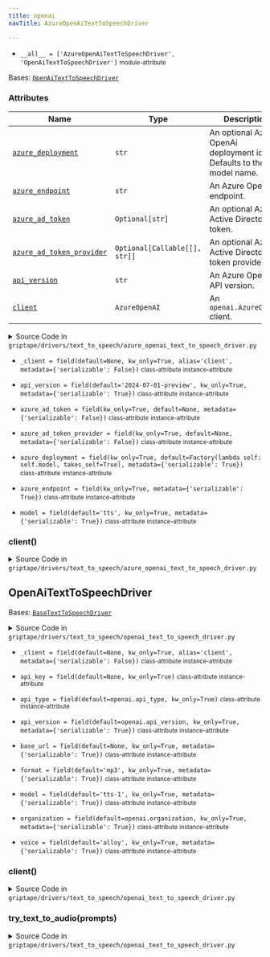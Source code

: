 ```yaml
---
title: openai
navTitle: AzureOpenAiTextToSpeechDriver

---
```


-   `__all__ = ['AzureOpenAiTextToSpeechDriver', 'OpenAiTextToSpeechDriver']` <small>module-attribute</small>  <span id="griptape.drivers.text_to_speech.openai.__all__"></span> 

<span id="griptape.drivers.text_to_speech.openai.AzureOpenAiTextToSpeechDriver"></span>

Bases:
 [`OpenAiTextToSpeechDriver`](openai.mdx#griptape.drivers.text_to_speech.openai.OpenAiTextToSpeechDriver "OpenAiTextToSpeechDriver (griptape.drivers.text_to_speech.openai.OpenAiTextToSpeechDriver)")

### Attributes

| Name                                                                                                                                                                                                                                                                                                                                                                                                                                                          | Type                          | Description                                                              |
| ------------------------------------------------------------------------------------------------------------------------------------------------------------------------------------------------------------------------------------------------------------------------------------------------------------------------------------------------------------------------------------------------------------------------------------------------------------- | ----------------------------- | ------------------------------------------------------------------------ |
| <a href="openai.mdx#griptape.drivers.text_to_speech.openai.AzureOpenAiTextToSpeechDriver.azure_deployment" title="azure_deployment = field(kw_only=True, default=Factory(lambda self: self.model, takes_self=True), metadata={'serializable': True})           class-attribute       instance-attribute    (griptape.drivers.text_to_speech.openai.AzureOpenAiTextToSpeechDriver.azure_deployment)"><code class="language-python">azure_deployment</code></a> | `str`                         | An optional Azure OpenAi deployment id. Defaults to the model name.<br/> |
| <a href="openai.mdx#griptape.drivers.text_to_speech.openai.AzureOpenAiTextToSpeechDriver.azure_endpoint" title="azure_endpoint = field(kw_only=True, metadata={'serializable': True})           class-attribute       instance-attribute    (griptape.drivers.text_to_speech.openai.AzureOpenAiTextToSpeechDriver.azure_endpoint)"><code class="language-python">azure_endpoint</code></a>                                                                    | `str`                         | An Azure OpenAi endpoint.<br/>                                           |
| <a href="openai.mdx#griptape.drivers.text_to_speech.openai.AzureOpenAiTextToSpeechDriver.azure_ad_token" title="azure_ad_token = field(kw_only=True, default=None, metadata={'serializable': False})           class-attribute       instance-attribute    (griptape.drivers.text_to_speech.openai.AzureOpenAiTextToSpeechDriver.azure_ad_token)"><code class="language-python">azure_ad_token</code></a>                                                     | `Optional[str]`               | An optional Azure Active Directory token.<br/>                           |
| <a href="openai.mdx#griptape.drivers.text_to_speech.openai.AzureOpenAiTextToSpeechDriver.azure_ad_token_provider" title="azure_ad_token_provider = field(kw_only=True, default=None, metadata={'serializable': False})           class-attribute       instance-attribute    (griptape.drivers.text_to_speech.openai.AzureOpenAiTextToSpeechDriver.azure_ad_token_provider)"><code class="language-python">azure_ad_token_provider</code></a>                 | `Optional[Callable[[], str]]` | An optional Azure Active Directory token provider.<br/>                  |
| <a href="openai.mdx#griptape.drivers.text_to_speech.openai.AzureOpenAiTextToSpeechDriver.api_version" title="api_version = field(default='2024-07-01-preview', kw_only=True, metadata={'serializable': True})           class-attribute       instance-attribute    (griptape.drivers.text_to_speech.openai.AzureOpenAiTextToSpeechDriver.api_version)"><code class="language-python">api_version</code></a>                                                  | `str`                         | An Azure OpenAi API version.<br/>                                        |
| <a href="openai.mdx#griptape.drivers.text_to_speech.openai.AzureOpenAiTextToSpeechDriver.client" title="client() (griptape.drivers.text_to_speech.openai.AzureOpenAiTextToSpeechDriver.client)"><code class="language-python">client</code></a>                                                                                                                                                                                                               | `AzureOpenAI`                 | An `openai.AzureOpenAI` client.<br/>                                     |

<details><summary>Source Code in <code>griptape&#47;drivers&#47;text_to_speech&#47;azure_openai_text_to_speech_driver.py</code></summary>

```python
@define
class AzureOpenAiTextToSpeechDriver(OpenAiTextToSpeechDriver):
    """Azure OpenAi Text to Speech Driver.

    Attributes:
        azure_deployment: An optional Azure OpenAi deployment id. Defaults to the model name.
        azure_endpoint: An Azure OpenAi endpoint.
        azure_ad_token: An optional Azure Active Directory token.
        azure_ad_token_provider: An optional Azure Active Directory token provider.
        api_version: An Azure OpenAi API version.
        client: An `openai.AzureOpenAI` client.
    """

    model: str = field(default="tts", kw_only=True, metadata={"serializable": True})
    azure_deployment: str = field(
        kw_only=True,
        default=Factory(lambda self: self.model, takes_self=True),
        metadata={"serializable": True},
    )
    azure_endpoint: str = field(kw_only=True, metadata={"serializable": True})
    azure_ad_token: Optional[str] = field(kw_only=True, default=None, metadata={"serializable": False})
    azure_ad_token_provider: Optional[Callable[[], str]] = field(
        kw_only=True,
        default=None,
        metadata={"serializable": False},
    )
    api_version: str = field(default="2024-07-01-preview", kw_only=True, metadata={"serializable": True})
    _client: Optional[openai.AzureOpenAI] = field(
        default=None, kw_only=True, alias="client", metadata={"serializable": False}
    )

    @lazy_property()
    def client(self) -> openai.AzureOpenAI:
        return openai.AzureOpenAI(
            organization=self.organization,
            api_key=self.api_key,
            api_version=self.api_version,
            azure_endpoint=self.azure_endpoint,
            azure_deployment=self.azure_deployment,
            azure_ad_token=self.azure_ad_token,
            azure_ad_token_provider=self.azure_ad_token_provider,
        )
```

</details>

-   `_client = field(default=None, kw_only=True, alias='client', metadata={'serializable': False})` <small>class-attribute</small> <small>instance-attribute</small>  <span id="griptape.drivers.text_to_speech.openai.AzureOpenAiTextToSpeechDriver._client"></span> 

-   `api_version = field(default='2024-07-01-preview', kw_only=True, metadata={'serializable': True})` <small>class-attribute</small> <small>instance-attribute</small>  <span id="griptape.drivers.text_to_speech.openai.AzureOpenAiTextToSpeechDriver.api_version"></span> 

-   `azure_ad_token = field(kw_only=True, default=None, metadata={'serializable': False})` <small>class-attribute</small> <small>instance-attribute</small>  <span id="griptape.drivers.text_to_speech.openai.AzureOpenAiTextToSpeechDriver.azure_ad_token"></span> 

-   `azure_ad_token_provider = field(kw_only=True, default=None, metadata={'serializable': False})` <small>class-attribute</small> <small>instance-attribute</small>  <span id="griptape.drivers.text_to_speech.openai.AzureOpenAiTextToSpeechDriver.azure_ad_token_provider"></span> 

-   `azure_deployment = field(kw_only=True, default=Factory(lambda self: self.model, takes_self=True), metadata={'serializable': True})` <small>class-attribute</small> <small>instance-attribute</small>  <span id="griptape.drivers.text_to_speech.openai.AzureOpenAiTextToSpeechDriver.azure_deployment"></span> 

-   `azure_endpoint = field(kw_only=True, metadata={'serializable': True})` <small>class-attribute</small> <small>instance-attribute</small>  <span id="griptape.drivers.text_to_speech.openai.AzureOpenAiTextToSpeechDriver.azure_endpoint"></span> 

-   `model = field(default='tts', kw_only=True, metadata={'serializable': True})` <small>class-attribute</small> <small>instance-attribute</small>  <span id="griptape.drivers.text_to_speech.openai.AzureOpenAiTextToSpeechDriver.model"></span> 

<span id="griptape.drivers.text_to_speech.openai.AzureOpenAiTextToSpeechDriver.client"></span>

### client()

<details><summary>Source Code in <code>griptape&#47;drivers&#47;text_to_speech&#47;azure_openai_text_to_speech_driver.py</code></summary>

```python
@lazy_property()
def client(self) -> openai.AzureOpenAI:
    return openai.AzureOpenAI(
        organization=self.organization,
        api_key=self.api_key,
        api_version=self.api_version,
        azure_endpoint=self.azure_endpoint,
        azure_deployment=self.azure_deployment,
        azure_ad_token=self.azure_ad_token,
        azure_ad_token_provider=self.azure_ad_token_provider,
    )
```

</details>

<span id="griptape.drivers.text_to_speech.openai.OpenAiTextToSpeechDriver"></span>

## OpenAiTextToSpeechDriver

Bases:
 [`BaseTextToSpeechDriver`](./#griptape.drivers.text_to_speech.BaseTextToSpeechDriver "BaseTextToSpeechDriver (griptape.drivers.text_to_speech.BaseTextToSpeechDriver)")

<details><summary>Source Code in <code>griptape&#47;drivers&#47;text_to_speech&#47;openai_text_to_speech_driver.py</code></summary>

```python
@define
class OpenAiTextToSpeechDriver(BaseTextToSpeechDriver):
    model: str = field(default="tts-1", kw_only=True, metadata={"serializable": True})
    voice: Literal["alloy", "echo", "fable", "onyx", "nova", "shimmer"] = field(
        default="alloy",
        kw_only=True,
        metadata={"serializable": True},
    )
    format: Literal["mp3", "opus", "aac", "flac"] = field(default="mp3", kw_only=True, metadata={"serializable": True})
    api_type: Optional[str] = field(default=openai.api_type, kw_only=True)
    api_version: Optional[str] = field(default=openai.api_version, kw_only=True, metadata={"serializable": True})
    base_url: Optional[str] = field(default=None, kw_only=True, metadata={"serializable": True})
    api_key: Optional[str] = field(default=None, kw_only=True)
    organization: Optional[str] = field(default=openai.organization, kw_only=True, metadata={"serializable": True})
    _client: Optional[openai.OpenAI] = field(
        default=None, kw_only=True, alias="client", metadata={"serializable": False}
    )

    @lazy_property()
    def client(self) -> openai.OpenAI:
        return openai.OpenAI(
            api_key=self.api_key,
            base_url=self.base_url,
            organization=self.organization,
        )

    def try_text_to_audio(self, prompts: list[str]) -> AudioArtifact:
        response = self.client.audio.speech.create(
            input=". ".join(prompts),
            voice=self.voice,
            model=self.model,
            response_format=self.format,
        )

        return AudioArtifact(value=response.content, format=self.format)
```

</details>

-   `_client = field(default=None, kw_only=True, alias='client', metadata={'serializable': False})` <small>class-attribute</small> <small>instance-attribute</small>  <span id="griptape.drivers.text_to_speech.openai.OpenAiTextToSpeechDriver._client"></span> 

-   `api_key = field(default=None, kw_only=True)` <small>class-attribute</small> <small>instance-attribute</small>  <span id="griptape.drivers.text_to_speech.openai.OpenAiTextToSpeechDriver.api_key"></span> 

-   `api_type = field(default=openai.api_type, kw_only=True)` <small>class-attribute</small> <small>instance-attribute</small>  <span id="griptape.drivers.text_to_speech.openai.OpenAiTextToSpeechDriver.api_type"></span> 

-   `api_version = field(default=openai.api_version, kw_only=True, metadata={'serializable': True})` <small>class-attribute</small> <small>instance-attribute</small>  <span id="griptape.drivers.text_to_speech.openai.OpenAiTextToSpeechDriver.api_version"></span> 

-   `base_url = field(default=None, kw_only=True, metadata={'serializable': True})` <small>class-attribute</small> <small>instance-attribute</small>  <span id="griptape.drivers.text_to_speech.openai.OpenAiTextToSpeechDriver.base_url"></span> 

-   `format = field(default='mp3', kw_only=True, metadata={'serializable': True})` <small>class-attribute</small> <small>instance-attribute</small>  <span id="griptape.drivers.text_to_speech.openai.OpenAiTextToSpeechDriver.format"></span> 

-   `model = field(default='tts-1', kw_only=True, metadata={'serializable': True})` <small>class-attribute</small> <small>instance-attribute</small>  <span id="griptape.drivers.text_to_speech.openai.OpenAiTextToSpeechDriver.model"></span> 

-   `organization = field(default=openai.organization, kw_only=True, metadata={'serializable': True})` <small>class-attribute</small> <small>instance-attribute</small>  <span id="griptape.drivers.text_to_speech.openai.OpenAiTextToSpeechDriver.organization"></span> 

-   `voice = field(default='alloy', kw_only=True, metadata={'serializable': True})` <small>class-attribute</small> <small>instance-attribute</small>  <span id="griptape.drivers.text_to_speech.openai.OpenAiTextToSpeechDriver.voice"></span> 

<span id="griptape.drivers.text_to_speech.openai.OpenAiTextToSpeechDriver.client"></span>

### client()

<details><summary>Source Code in <code>griptape&#47;drivers&#47;text_to_speech&#47;openai_text_to_speech_driver.py</code></summary>

```python
@lazy_property()
def client(self) -> openai.OpenAI:
    return openai.OpenAI(
        api_key=self.api_key,
        base_url=self.base_url,
        organization=self.organization,
    )
```

</details>

<span id="griptape.drivers.text_to_speech.openai.OpenAiTextToSpeechDriver.try_text_to_audio"></span>

### try_text_to_audio(prompts)

<details><summary>Source Code in <code>griptape&#47;drivers&#47;text_to_speech&#47;openai_text_to_speech_driver.py</code></summary>

```python
def try_text_to_audio(self, prompts: list[str]) -> AudioArtifact:
    response = self.client.audio.speech.create(
        input=". ".join(prompts),
        voice=self.voice,
        model=self.model,
        response_format=self.format,
    )

    return AudioArtifact(value=response.content, format=self.format)
```

</details>
